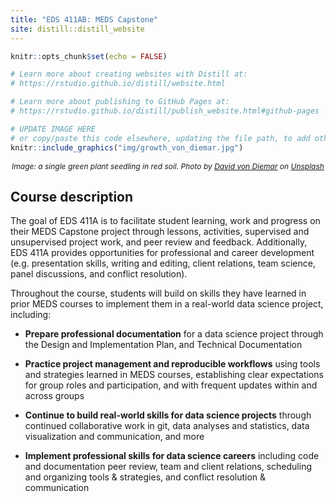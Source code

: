 ```yaml
---
title: "EDS 411AB: MEDS Capstone"
site: distill::distill_website
---
```


```r
knitr::opts_chunk$set(echo = FALSE)

# Learn more about creating websites with Distill at:
# https://rstudio.github.io/distill/website.html

# Learn more about publishing to GitHub Pages at:
# https://rstudio.github.io/distill/publish_website.html#github-pages

```

```r

# UPDATE IMAGE HERE 
# or copy/paste this code elsewhere, updating the file path, to add other images to your site!
knitr::include_graphics("img/growth_von_diemar.jpg")
```
<center><i><p style="font-size:12px">Image: a single green plant seedling in red soil. Photo by <a href="https://unsplash.com/@davidvondiemar?utm_source=unsplash&utm_medium=referral&utm_content=creditCopyText">David von Diemar</a> on <a href="https://unsplash.com/s/photos/seedling?utm_source=unsplash&utm_medium=referral&utm_content=creditCopyText">Unsplash</a></p></i></center>

## Course description

The goal of EDS 411A is to facilitate student learning, work and progress on their MEDS Capstone project through lessons, activities, supervised and unsupervised project work, and peer review and feedback. Additionally, EDS 411A provides opportunities for professional and career development (e.g. presentation skills, writing and editing, client relations, team science, panel discussions, and conflict resolution). 

Throughout the course, students will build on skills they have learned in prior MEDS courses to implement them in a real-world data science project, including: 

- **Prepare professional documentation** for a data science project through the Design and Implementation Plan, and Technical Documentation

- **Practice project management and reproducible workflows** using tools and strategies learned in MEDS courses, establishing clear expectations for group roles and participation, and with frequent updates within and across groups

- **Continue to build real-world skills for data science projects** through continued collaborative work in git, data analyses and statistics, data visualization and communication, and more

- **Implement professional skills for data science careers** including code and documentation peer review, team and client relations, scheduling and organizing tools & strategies, and conflict resolution & communication


